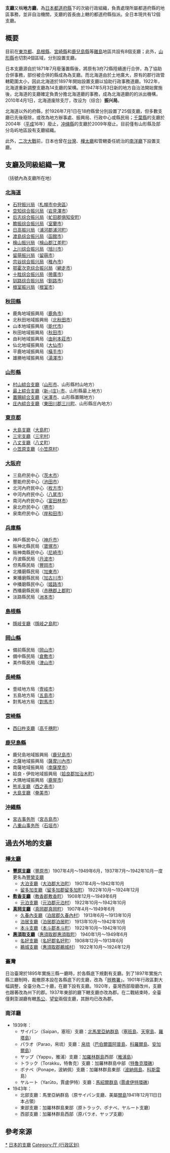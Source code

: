 {{japanese|japanese=支庁|kana=しちょう|romaji=shichō}}
'''支廳'''又稱'''地方廳'''，為[[日本|日本]][[都道府縣|都道府縣]]下的次級行政組織，負責處理所屬都道府縣的地區事務，並非自治機關，支廳的首長由上轄的都道府縣指派。全日本現共有12個支廳。

== 概要 ==
目前在[[東京都|東京都]]、[[島根縣|島根縣]]、[[宮崎縣|宮崎縣]]和[[鹿兒島縣|鹿兒島縣]]等[[離島|離島]]地區共設有8個支廳；此外，[[山形縣|山形縣]]也切割4個區域，分別設置支廳。

日本支廳源自於1871年7月廢藩置縣後，將原有3府72縣陸續進行合併，為了協助合併事務，部份被合併的縣成為為支廳。而北海道由於土地廣大，原有的郡行政管轄範圍太小，因此北海道於1897年開始設置支廳以協助行政事務道廳。1922年，北海道重新調整支廳為14支廳的架構。於1947年5月3日新的地方自治法開始實施後，北海道的支廳確定負責分擔北海道廳的事務，成為北海道廳的的派出機構，2010年4月1日，北海道废除支厅，改设为（综合）'''振兴局'''。

北海道以外的府縣，於1926年7月1日在18府縣曾分別設置了25個支廳，但多數支廳已先後廢除，或改為地方辦事處、振興局、行政中心或縣民局；[[千葉縣|千葉縣]]的支廳於2004年（[[平成|平成]]16年）廢止，[[冲绳縣|冲绳縣]]的支廳於2009年廢止。目前僅有山形縣及部分岛屿地區設有支廳組織。

此外，[[二次大戰|二次大戰]]前，日本也曾在[[台灣|台灣]]、[[樺太廳|樺太廳]]和管轄委任統治的[[南洋廳|南洋廳]]下設置支廳。

== 支廳及同級組織一覽 ==
（括號內為支廳所在地）

=== [[北海道|北海道]] ===
* [[石狩振兴局|石狩振兴局]]（[[札幌市|札幌市]][[中央區_(札幌市)|中央區]]）
* [[空知综合振兴局|空知综合振兴局]]（[[岩見澤市|岩見澤市]]）
* [[后志综合振兴局|后志综合振兴局]]（[[虻田郡|虻田郡]][[俱知安町|俱知安町]]）
* [[膽振综合振兴局|膽振综合振兴局]]（[[室蘭市|室蘭市]]）
* [[日高振兴局|日高振兴局]]（[[浦河郡|浦河郡]][[浦河町|浦河町]]）
* [[渡島综合振兴局|渡島综合振兴局]]（[[函館市|函館市]]）
* [[檜山振兴局|檜山振兴局]]（[[檜山郡|檜山郡]][[江差町|江差町]]）
* [[上川综合振兴局|上川综合振兴局]]（[[旭川市|旭川市]]）
* [[留萌振兴局|留萌振兴局]]（[[留萌市|留萌市]]）
* [[宗谷综合振兴局|宗谷综合振兴局]]（[[稚內市|稚內市]]）
* [[鄂霍次克综合振兴局|鄂霍次克综合振兴局]]（[[網走市|網走市]]）
* [[十胜综合振兴局|十胜综合振兴局]]（[[帶廣市|帶廣市]]）
* [[钏路综合振兴局|钏路综合振兴局]]（[[釧路市|釧路市]]）
* [[根室振兴局|根室振兴局]]（[[根室市|根室市]]）

=== [[秋田縣|秋田縣]] ===
* 鹿角地域振興局（[[鹿角市|鹿角市]]）
* 北秋田地域振興局（[[北秋田市|北秋田市]]）
* 山本地域振興局（[[能代市|能代市]]）
* 秋田地域振興局（[[秋田市|秋田市]]）
* 由利地域振興局（[[由利本莊市|由利本莊市]]）
* 仙北地域振興局（[[大仙市|大仙市]]）
* 平鹿地域振興局（[[橫手市|橫手市]]）
* 雄勝地域振興局（[[湯澤市|湯澤市]]）

=== [[山形縣|山形縣]] ===
* [[村山綜合支廳|村山綜合支廳]]（[[山形市|山形市]]、山形縣村山地方）
* [[最上綜合支廳|最上綜合支廳]]（[[新庄市|新-{庄}-市]]、山形縣最上地方）
* [[置賜綜合支廳|置賜綜合支廳]]（[[米澤市|米澤市]]、山形縣置賜地方）
* [[庄內綜合支廳|庄內綜合支廳]]（[[東田川郡|東田川郡]][[三川町|三川町]]、山形縣庄內地方）

=== [[東京都|東京都]] ===
* [[大島支廳_(東京都)|大島支廳]]（[[大島町|大島町]]）
* [[三宅支廳|三宅支廳]]（[[三宅村|三宅村]]）
* [[八丈支廳|八丈支廳]]（[[八丈町|八丈町]]）
* [[小笠原支廳|小笠原支廳]]（[[小笠原村|小笠原村]]）

=== [[大阪府|大阪府]] ===
* 三島府民中心（[[茨木市|茨木市]]）
* 豐能府民中心（[[池田市|池田市]]）
* 北河內府民中心（[[枚方市|枚方市]]）
* 中河內府民中心（[[八尾市|八尾市]]）
* 南河內府民中心（[[富田林市|富田林市]]）
* 泉北府民中心（[[堺市|堺市]]）
* 泉南府民中心（[[岸和田市|岸和田市]]）

=== [[兵庫縣|兵庫縣]] ===
* 神戶縣民中心（[[神戶市|神戶市]]）
* 阪神北縣民局（[[寶塚市|寶塚市]]）
* 阪神南縣民中心（[[尼崎市|尼崎市]]）
* 丹波縣民局（[[丹波市|丹波市]]）
* 但馬縣民局（[[豐岡市|豐岡市]]）
* 北播磨縣民局（[[加東市|加東市]]）
* 東播磨縣民局（[[加古川市|加古川市]]）
* 中播磨縣民中心（[[姬路市|姬路市]]）
* 西播磨縣民局（[[赤穗郡|赤穗郡]][[上郡町|上郡町]]）
* 淡路縣民局（[[洲本市|洲本市]]）

=== [[島根縣|島根縣]] ===
* [[隱岐支廳|隱岐支廳]]（[[隱岐之島町|隱岐之島町]]）

=== [[岡山縣|岡山縣]] ===
* 備前縣民局（[[岡山市|岡山市]]）
* 備中縣民局（[[倉敷市|倉敷市]]）
* 美作縣民局（[[津山市|津山市]]）

=== [[長崎縣|長崎縣]] ===
* 壹岐地方局（[[壹岐市|壹岐市]]）
* 五島地方局（[[五島市|五島市]]）
* 對馬地方局（[[對馬市|對馬市]]）

=== [[宮崎縣|宮崎縣]] ===
* [[西臼杵支廳|西臼杵支廳]]（[[高千穗町|高千穗町]]）

=== [[鹿兒島縣|鹿兒島縣]] ===
* 鹿兒島地域振興局（[[鹿兒島市|鹿兒島市]]）
* 北薩地域振興局（[[薩摩川內市|薩摩川內市]]）
* 南薩地域振興局（[[南薩摩市|南薩摩市]]）
* 姶良・伊佐地域振興局（[[姶良郡|姶良郡]][[加治木町|加治木町]]）
* 大隅地域振興局（[[鹿屋市|鹿屋市]]）
* [[熊毛支廳|熊毛支廳]]（[[西之表市|西之表市]]）
* [[大島支廳_(鹿兒島縣)|大島支廳]]（[[奄美市|奄美市]]）

=== [[沖繩縣|沖繩縣]] ===
* [[宮古事务所|宮古事务所]]（[[宮古島市|宮古島市]]）
* [[八重山事务所|八重山事务所]]（[[石垣市|石垣市]]）

== 過去外地的支廳 ==
=== [[樺太廳|樺太廳]] ===
* '''[[豐原支廳|豐原支廳]]'''（[[豐原市_(日本)|豐原市]]）1907年4月～1949年6月，1937年7月～1942年10月一度更名為[[豐榮支廳|豐榮支廳]]
** [[大泊支廳|大泊支廳]]（[[大泊郡|大泊郡]][[大泊町|大泊町]]） 1907年4月～1942年10月
** [[留多加支廳|留多加支廳]]（[[留多加郡|留多加郡]][[留多加町|留多加町]]） 1922年10月～1924年12月
* '''[[敷香支廳|敷香支廳]]'''（[[敷香郡|敷香郡]][[敷香町|敷香町]]） 1908年12月～1949年6月
** [[元泊支廳|元泊支廳]]（[[元泊郡|元泊郡]][[元泊村|元泊村]]） 1922年10月～1942年10月
* '''[[真岡支廳|真岡支廳]]'''（[[真岡郡|真岡郡]][[真岡町|真岡町]]） 1907年4月～1949年6月
** [[久春內支廳|久春內支廳]]（[[泊居郡|泊居郡]][[久春內村|久春內村]]） 1913年6月～1913年10月
** [[泊居支廳|泊居支廳]]（[[泊居郡|泊居郡]][[泊居町|泊居町]]） 1913年10月～1942年10月
** [[本斗支廳|本斗支廳]]（[[本斗郡|本斗郡]][[本斗町|本斗町]]） 1922年10月～1942年10月
* '''[[惠須取支廳|惠須取支廳]]'''（[[惠須取郡|惠須取郡]][[惠須取町|惠須取町]]） 1940年1月～1949年6月
** [[名好支廳|名好支廳]]（[[名好郡|名好郡]][[名好町|名好町]]） 1908年12月～1913年6月
** [[鵜城支廳|鵜城支廳]]（[[惠須取郡|惠須取郡]][[鵜城村|鵜城村]]） 1922年10月～1924年12月

=== 臺灣 ===
{{main|臺灣日治時期行政區劃}}
日治臺灣於1895年實施三縣一廳時，於各縣底下規劃有支廳{{r|省志建置沿革|page=156}}。到了1897年實施六縣三廳制時，裁撤原本設在各縣底下的支廳，改為「[[辨務署|辨務署]]」{{r|省志建置沿革|page=167}}。1901年行政區劃大幅調整，全臺分為二十廳，在廳下設有支廳{{r|省志建置沿革|page=227}}。1920年，臺灣西部廢廳改州，支廳也跟著改為州下的郡{{r|省志建置沿革|page=284}}。1937年東部的廳下轄支廳亦改為郡{{r|省志建置沿革|page=317}}。在二戰結束時，全臺僅剩澎湖廳有轄[[馬公支廳|馬公]]、[[望安支廳|望安]]兩個支廳，其餘均已改為郡{{r|省志建置沿革|page=328}}。

=== 南洋廳 ===
*1939年：
** サイパン（Saipan，塞班）支廳：[[北馬里亞納群島|北馬里亞納群島]]（[[塞班島|塞班島]]、[[天寧島|天寧島]]、[[羅塔島|羅塔島]]）
** パラオ（Parao，帛琉）支廳：[[帛琉|帛琉]]（[[巴伯爾圖阿普島|巴伯爾圖阿普島]]、[[科羅爾島|科羅爾島]]、[[安加爾島|安加爾島]]）
** ヤップ（Yappu，雅浦）支廳：[[加羅林群島|加羅林群島]]西部（[[雅浦島|雅浦島]]）
** トラック（Torakku，特魯克）支廳：加羅林群島中部（[[特魯克環礁|特魯克環礁]]）
** ポナペ（Ponape，波納佩）支廳：加羅林群島東部（[[波納佩島|波納佩島]]、[[科斯雷|科斯雷]]島）
** ヤルート（Yarūto，賈盧伊特）支廳：[[馬紹爾群島|馬紹爾群島]] ([[賈盧伊特環礁|賈盧伊特環礁]])
*1943年：
** 北部支廳：馬里亞納群島（原サイパン支廳、美屬[[關島|關島]]1941年12月11日日本占領）
** 東部支廳：加羅林群島東部（原トラック、ポナペ、ヤルート支廳）
** 西部支廳：加羅林群島西部（原パラオ、ヤップ支廳）

== 參考來源 ==
{{reflist|refs=
<ref name="省志建置沿革">{{cite book|author=劉寧顏（總纂）、王世慶 |title=《[[重修臺灣省通志|重修臺灣省通志]]》卷七·政治志（建置沿革篇）|publisher=[[臺灣省文獻委員會|臺灣省文獻委員會]] |date=1991-06-30  }}</ref>
}}

[[Category:日本行政區劃|*]]
[[Category:日本的支廳|]]
[[Category:厅_(行政区划)|Category:厅 (行政区划)]]